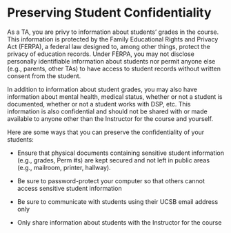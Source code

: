 # Preserving Student Confidentiality

As a TA, you are privy to information about students' grades in the course. This information is protected by the Family Educational Rights and Privacy Act (FERPA), a federal law designed to, among other things, protect the privacy of education records. Under FERPA, you may not disclose personally identifiable information about students nor permit anyone else (e.g., parents, other TAs) to have access to student records without written consent from the student. 

In addition to information about student grades, you may also have information about mental health, medical status, whether or not a student is documented, whether or not a student works with DSP, etc. This information is also confidential and should not be shared with or made available to anyone other than the Instructor for the course and yourself.

Here are some ways that you can preserve the confidentiality of your students:

- Ensure that physical documents containing sensitive student information (e.g., grades, Perm \#s) are kept secured and not left in public areas (e.g., mailroom, printer, hallway).

- Be sure to password-protect your computer so that others cannot access sensitive student information

- Be sure to communicate with students using their UCSB email address only

- Only share information about students with the Instructor for the course
